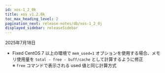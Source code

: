 ```yaml
---
id: xos-1_2_0k
title: xos v1.2.0k
toc_max_heading_level: 2
pagination_next: release-notes/db/xos-1_2_0j
displayed_sidebar: releaseSidebar
---
```


2025年7月18日

- <Status priority='0'>Fixed</Status> CentOS 7 以上の環境で `mem_used=1` オプションを使用する場合、メモリ使用量を `total - free - buff/cache` として計算するように修正  
  ※ `free` コマンドで表示される used 値と同じ計算方式
